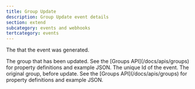 ```yaml
---
title: Group Update
description: Group Update event details
section: extend
subcategory: events and webhooks
tertcategory: events
---
```


<Event name="Group Update"
       fieldName="group.update"
       version="1.38.0"
       description="This event is generated when a group is updated. The JSON includes the Group that was updated."
       scope="tenant"
       transactional="true"
       includeTenantId="true"
       jsonFile="group-update.json">
  <APIField name="event.createInstant" type="Long">
    The <ReferenceLink file="data-types#instants" label="instant" /> that the event was generated.
  </APIField>

  <APIField name="event.group" type="Object">
    The group that has been updated. See the [Groups API](/docs/apis/groups) for property definitions and example JSON.
  </APIField>

  <APIField name="event.id" type="UUID">
    The unique Id of the event.
  </APIField>

  <APIField slot="custom-fields" name="event.original" type="Object">
    The original group, before update. See the [Groups API](/docs/apis/groups) for property definitions and example JSON.
  </APIField>

</Event>

